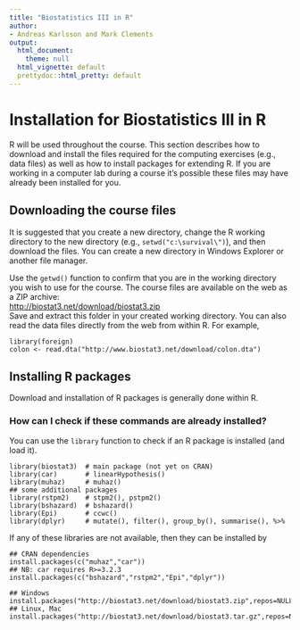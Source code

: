 ```yaml
---
title: "Biostatistics III in R"
author:
- Andreas Karlsson and Mark Clements
output:
  html_document:
    theme: null
  html_vignette: default
  prettydoc::html_pretty: default
---
```


Installation for Biostatistics III in R
======================================================

R will be used throughout the course. This section describes how to
download and install the files required for the computing exercises
(e.g., data files) as well as how to install packages for
extending R. If you are working in a computer lab during a course
it’s possible these files may have already been installed for you.

Downloading the course files
----------------------------

It is suggested that you create a new directory, change the R
working directory to the new directory (e.g., `setwd("c:\survival\")`), and
then download the files. You can create a new directory in Windows
Explorer or another file manager.

Use the `getwd()` function to confirm that you are in the working directory you
wish to use for the course. The course files are available on the web as
a ZIP archive:\
<http://biostat3.net/download/biostat3.zip>\
Save and extract this folder in your created working directory. You can
also read the data files directly from the web from within R. For
example,

    library(foreign)
	colon <- read.dta("http://www.biostat3.net/download/colon.dta")

Installing R packages 
--------------------------------------

Download and installation of R packages is generally done within R.

### How can I check if these commands are already installed?

You can use the `library` function to check if an R package is installed (and load it).

    library(biostat3)  # main package (not yet on CRAN)
    library(car)       # linearHypothesis()
    library(muhaz)     # muhaz()
	## some additional packages
    library(rstpm2)    # stpm2(), pstpm2()
    library(bshazard)  # bshazard()
    library(Epi)       # ccwc()
    library(dplyr)     # mutate(), filter(), group_by(), summarise(), %>%

If any of these libraries are not available, then they can be installed by

	## CRAN dependencies
    install.packages(c("muhaz","car"))
	## NB: car requires R>=3.2.3
    install.packages(c("bshazard","rstpm2","Epi","dplyr"))
	
    ## Windows
	install.packages("http://biostat3.net/download/biostat3.zip",repos=NULL)
	## Linux, Mac
	install.packages("http://biostat3.net/download/biostat3.tar.gz",repos=NULL)
	
